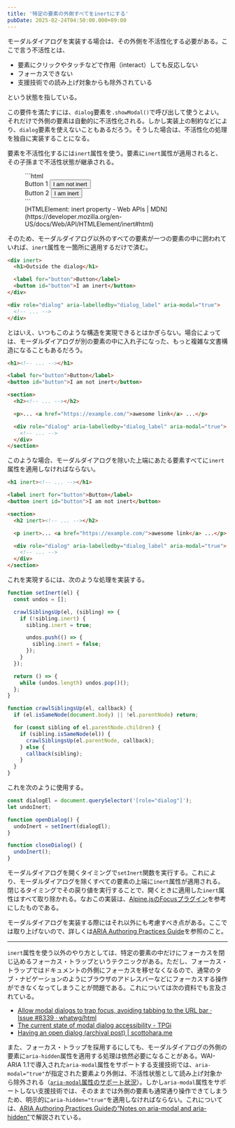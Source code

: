 ```yaml
---
title: '特定の要素の外側すべてをinertにする'
pubDate: 2025-02-24T04:50:00.000+09:00
---
```


モーダルダイアログを実装する場合は、その外側を不活性化する必要がある。ここで言う不活性とは、

- 要素にクリックやタッチなどで作用（interact）しても反応しない
- フォーカスできない
- 支援技術での読み上げ対象からも除外されている

という状態を指している。

この要件を満たすには、`dialog`要素を`.showModal()`で呼び出して使うとよい。それだけで外側の要素は自動的に不活性化される。しかし実装上の制約などにより、`dialog`要素を使えないこともあるだろう。そうした場合は、不活性化の処理を独自に実装することになる。

要素を不活性化するには`inert`属性を使う。要素に`inert`属性が適用されると、その子孫まで不活性状態が継承される。

<figure>
```html
<div>
  <label for="button1">Button 1</label>
  <button id="button1">I am not inert</button>
</div>

<div inert>
  <label for="button2">Button 2</label>
  <button id="button2">I am inert</button>
</div>
```

<figcaption>
  [HTMLElement: inert property - Web APIs |
  MDN](https://developer.mozilla.org/en-US/docs/Web/API/HTMLElement/inert#html)
</figcaption>
</figure>

そのため、モーダルダイアログ以外のすべての要素が一つの要素の中に囲われていれば、`inert`属性を一箇所に適用するだけで済む。

```html
<div inert>
  <h1>Outside the dialog</h1>

  <label for="button">Button</label>
  <button id="button">I am inert</button>
</div>

<div role="dialog" aria-labelledby="dialog_label" aria-modal="true">
  <!-- ... -->
</div>
```

とはいえ、いつもこのような構造を実現できるとはかぎらない。場合によっては、モーダルダイアログが別の要素の中に入れ子になった、もっと複雑な文書構造になることもあるだろう。

```html
<h1><!-- ... --></h1>

<label for="button">Button</label>
<button id="button">I am not inert</button>

<section>
  <h2><!-- ... --></h2>

  <p>... <a href="https://example.com/">awesome link</a> ...</p>

  <div role="dialog" aria-labelledby="dialog_label" aria-modal="true">
    <!-- ... -->
  </div>
</section>
```

このような場合、モーダルダイアログを除いた上端にあたる要素すべてに`inert`属性を適用しなければならない。

```html
<h1 inert><!-- ... --></h1>

<label inert for="button">Button</label>
<button inert id="button">I am not inert</button>

<section>
  <h2 inert><!-- ... --></h2>

  <p inert>... <a href="https://example.com/">awesome link</a> ...</p>

  <div role="dialog" aria-labelledby="dialog_label" aria-modal="true">
    <!-- ... -->
  </div>
</section>
```

これを実現するには、次のような処理を実装する。

```javascript
function setInert(el) {
  const undos = [];

  crawlSiblingsUp(el, (sibling) => {
    if (!sibling.inert) {
      sibling.inert = true;

      undos.push(() => {
        sibling.inert = false;
      });
    }
  });

  return () => {
    while (undos.length) undos.pop()();
  };
}

function crawlSiblingsUp(el, callback) {
  if (el.isSameNode(document.body) || !el.parentNode) return;

  for (const sibling of el.parentNode.children) {
    if (sibling.isSameNode(el)) {
      crawlSiblingsUp(el.parentNode, callback);
    } else {
      callback(sibling);
    }
  }
}
```

これを次のように使用する。

```javascript
const dialogEl = document.querySelector('[role="dialog"]');
let undoInert;

function openDialog() {
  undoInert = setInert(dialogEl);
}

function closeDialog() {
  undoInert();
}
```

モーダルダイアログを開くタイミングで`setInert`関数を実行する。これにより、モーダルダイアログを除くすべての要素の上端に`inert`属性が適用される。閉じるタイミングでその戻り値を実行することで、開くときに適用した`inert`属性はすべて取り除かれる。なおこの実装は、[Alpine.jsのFocusプラグイン](https://alpinejs.dev/plugins/focus)を参考にしたものである。

モーダルダイアログを実装する際にはそれ以外にも考慮すべき点がある。ここでは取り上げないので、詳しくは[ARIA Authoring Practices Guide](https://www.w3.org/WAI/ARIA/apg/patterns/dialog-modal/examples/dialog/)を参照のこと。

---

`inert`属性を使う以外のやり方としては、特定の要素の中だけにフォーカスを閉じ込めるフォーカス・トラップというテクニックがある。ただし、フォーカス・トラップではドキュメントの外側にフォーカスを移せなくなるので、通常のタブ・ナビゲーションのようにブラウザのアドレスバーなどにフォーカスする操作ができなくなってしまうことが問題である。これについては次の資料でも言及されている。

- [Allow modal dialogs to trap focus, avoiding tabbing to the URL bar · Issue #8339 · whatwg/html](https://github.com/whatwg/html/issues/8339)
- [The current state of modal dialog accessibility - TPGi](https://www.tpgi.com/the-current-state-of-modal-dialog-accessibility/)
- [Having an open dialog (archival post) | scottohara.me](https://www.scottohara.me/blog/2019/03/05/open-dialog.html)

また、フォーカス・トラップを採用するにしても、モーダルダイアログの外側の要素に`aria-hidden`属性を適用する処理は依然必要になることがある。WAI-ARIA 1.1で導入された`aria-modal`属性をサポートする支援技術では、`aria-modal="true"`が指定された要素より外側は、不活性状態として読み上げ対象から除外される（[`aria-modal`属性のサポート状況](https://a11ysupport.io/tech/aria/aria-modal_attribute)）。しかし`aria-modal`属性をサポートしない支援技術では、そのままでは外側の要素も通常通り操作できてしまうため、明示的に`aria-hidden="true"`を適用しなければならない。これについては、[ARIA Authoring Practices Guideの“Notes on aria-modal and aria-hidden”](https://www.w3.org/WAI/ARIA/apg/patterns/dialog-modal/examples/dialog/#:~:text=Notes%20on%20aria%2Dmodal%20and%20aria%2Dhidden)で解説されている。
